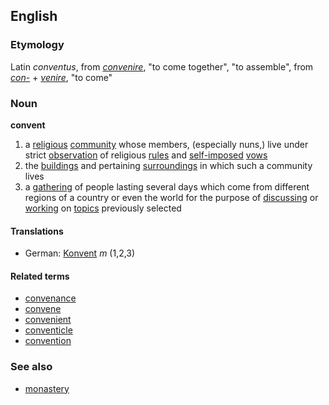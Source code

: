 ==English==
===Etymology===
Latin ''conventus'', from ''[[convenire]]'', "to come together", "to assemble", from ''[[con-#Latin|con-]]'' + ''[[venire]]'', "to come"
===Noun===
'''convent'''
#a [[religious]] [[community]] whose members, (especially nuns,) live under strict [[observation]] of religious [[rules]] and [[self-imposed]] [[vow]]s
#the [[building]]s and pertaining [[surroundings]] in which such a community lives
#a [[gathering]] of people lasting several days which come from different regions of a country or even the world for the purpose of [[discuss]]ing or [[work]]ing on [[topic]]s previously selected
====Translations====
*German: [[Konvent]] ''m'' (1,2,3)

====Related terms====
*[[convenance]]
*[[convene]]
*[[convenient]]
*[[conventicle]]
*[[convention]]

===See also===
*[[monastery]]